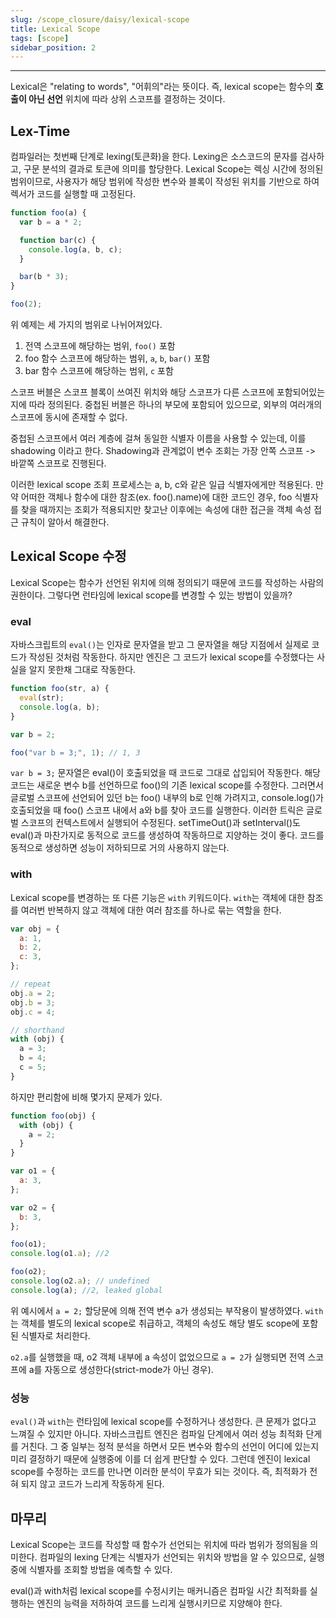 ```yaml
---
slug: /scope_closure/daisy/lexical-scope
title: Lexical Scope
tags: [scope]
sidebar_position: 2
---
```


---

Lexical은 "relating to words", "어휘의"라는 뜻이다. 즉, lexical scope는 함수의 **호출이 아닌 선언** 위치에 따라 상위 스코프를 결정하는 것이다.

## Lex-Time

컴파일러는 첫번째 단계로 lexing(토큰화)을 한다. Lexing은 소스코드의 문자를 검사하고, 구문 분석의 결과로 토큰에 의미를 할당한다.
Lexical Scope는 렉싱 시간에 정의된 범위이므로, 사용자가 해당 범위에 작성한 변수와 블록이 작성된 위치를 기반으로 하여 렉서가 코드를 실행할 때 고정된다.

```js
function foo(a) {
  var b = a * 2;

  function bar(c) {
    console.log(a, b, c);
  }

  bar(b * 3);
}

foo(2);
```

위 예제는 세 가지의 범위로 나뉘어져있다.

1. 전역 스코프에 해당하는 범위, `foo()` 포함
2. foo 함수 스코프에 해당하는 범위, `a`, `b`, `bar()` 포함
3. bar 함수 스코프에 해당하는 범위, `c` 포함

스코프 버블은 스코프 블록이 쓰여진 위치와 해당 스코프가 다른 스코프에 포함되어있는지에 따라 정의된다.
중첩된 버블은 하나의 부모에 포함되어 있으므로, 외부의 여러개의 스코프에 동시에 존재할 수 없다.

중첩된 스코프에서 여러 계층에 걸쳐 동일한 식별자 이름을 사용할 수 있는데, 이를 shadowing 이라고 한다.
Shadowing과 관계없이 변수 조회는 가장 안쪽 스코프 -> 바깥쪽 스코프로 진행된다.

이러한 lexical scope 조회 프로세스는 a, b, c와 같은 일급 식별자에게만 적용된다.
만약 어떠한 객체나 함수에 대한 참조(ex. foo().name)에 대한 코드인 경우, foo 식별자를 찾을 때까지는
조회가 적용되지만 찾고난 이후에는 속성에 대한 접근을 객체 속성 접근 규칙이 알아서 해결한다.

## Lexical Scope 수정

Lexical Scope는 함수가 선언된 위치에 의해 정의되기 때문에 코드를 작성하는 사람의 권한이다.
그렇다면 런타임에 lexical scope를 변경할 수 있는 방법이 있을까?

### eval

자바스크립트의 `eval()`는 인자로 문자열을 받고 그 문자열을 해당 지점에서 실제로 코드가 작성된 것처럼 작동한다.
하지만 엔진은 그 코드가 lexical scope를 수정했다는 사실을 알지 못한채 그대로 작동한다.

```js
function foo(str, a) {
  eval(str);
  console.log(a, b);
}

var b = 2;

foo("var b = 3;", 1); // 1, 3
```

`var b = 3;` 문자열은 eval()이 호출되었을 때 코드로 그대로 삽입되어 작동한다.
해당 코드는 새로운 변수 b를 선언하므로 foo()의 기존 lexical scope를 수정한다.
그러면서 글로벌 스코프에 선언되어 있던 b는 foo() 내부의 b로 인해 가려지고,
console.log()가 호출되었을 때 foo() 스코프 내에서 a와 b를 찾아 코드를 실행한다.
이러한 트릭은 글로벌 스코프의 컨텍스트에서 실행되어 수정된다.
setTimeOut()과 setInterval()도 eval()과 마찬가지로 동적으로 코드를 생성하여 작동하므로 지양하는 것이 좋다.
코드를 동적으로 생성하면 성능이 저하되므로 거의 사용하지 않는다.

### with

Lexical scope를 변경하는 또 다른 기능은 `with` 키워드이다.
`with`는 객체에 대한 참조를 여러번 반복하지 않고 객체에 대한 여러 참조를 하나로 묶는 역할을 한다.

```js
var obj = {
  a: 1,
  b: 2,
  c: 3,
};

// repeat
obj.a = 2;
obj.b = 3;
obj.c = 4;

// shorthand
with (obj) {
  a = 3;
  b = 4;
  c = 5;
}
```

하지만 편리함에 비해 몇가지 문제가 있다.

```js
function foo(obj) {
  with (obj) {
    a = 2;
  }
}

var o1 = {
  a: 3,
};

var o2 = {
  b: 3,
};

foo(o1);
console.log(o1.a); //2

foo(o2);
console.log(o2.a); // undefined
console.log(a); //2, leaked global
```

위 예시에서 `a = 2;` 할당문에 의해 전역 변수 a가 생성되는 부작용이 발생하였다.
`with`는 객체를 별도의 lexical scope로 취급하고, 객체의 속성도 해당 별도 scope에 포함된 식별자로 처리한다.

`o2.a`를 실행했을 때, o2 객체 내부에 a 속성이 없었으므로 `a = 2`가 실행되면 전역 스코프에 a를 자동으로 생성한다(strict-mode가 아닌 경우).

### 성능

`eval()`과 `with`는 런타임에 lexical scope를 수정하거나 생성한다.
큰 문제가 없다고 느껴질 수 있지만 아니다.
자바스크립트 엔진은 컴파일 단계에서 여러 성능 최적화 단게를 거친다. 그 중 일부는 정적 분석을 하면서 모든 변수와 함수의 선언이 어디에 있는지 미리 결정하기 때문에 실행중에 이를 더 쉽게 판단할 수 있다.
그런데 엔진이 lexical scope를 수정하는 코드를 만나면 이러한 분석이 무효가 되는 것이다. 즉, 최적화가 전혀 되지 않고 코드가 느리게 작동하게 된다.

## 마무리

Lexical Scope는 코드를 작성할 때 함수가 선언되는 위치에 따라 범위가 정의됨을 의미한다.
컴파일의 lexing 단계는 식별자가 선언되는 위치와 방법을 알 수 있으므로, 실행 중에 식별자를 조회할 방법을 예측할 수 있다.

eval()과 with처럼 lexical scope를 수정시키는 매커니즘은 컴파일 시간 최적화를 실행하는 엔진의 능력을 저하하여
코드를 느리게 실행시키므로 지양해야 한다.
